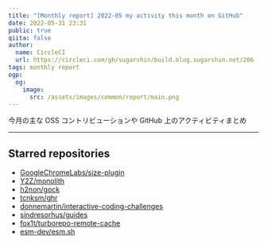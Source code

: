 ```yaml
---
title: "[Monthly report] 2022-05 my activity this month on GitHub"
date: 2022-05-31 23:31
public: true
qiita: false
author:
  name: CircleCI
  url: https://circleci.com/gh/sugarshin/build.blog.sugarshin.net/206
tags: monthly report
ogp:
  og:
    image:
      src: /assets/images/common/report/main.png
---
```


今月の主な OSS コントリビューションや GitHub 上のアクティビティまとめ

***

## Starred repositories

- [GoogleChromeLabs/size-plugin](https://github.com/GoogleChromeLabs/size-plugin)
- [Y2Z/monolith](https://github.com/Y2Z/monolith)
- [h2non/gock](https://github.com/h2non/gock)
- [tcnksm/ghr](https://github.com/tcnksm/ghr)
- [donnemartin/interactive-coding-challenges](https://github.com/donnemartin/interactive-coding-challenges)
- [sindresorhus/guides](https://github.com/sindresorhus/guides)
- [fox1t/turborepo-remote-cache](https://github.com/fox1t/turborepo-remote-cache)
- [esm-dev/esm.sh](https://github.com/esm-dev/esm.sh)
